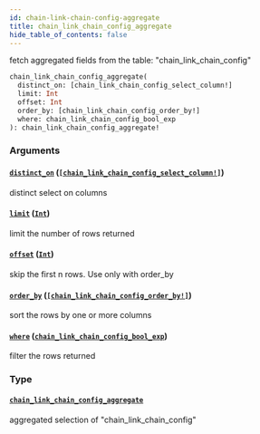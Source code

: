 ```yaml
---
id: chain-link-chain-config-aggregate
title: chain_link_chain_config_aggregate
hide_table_of_contents: false
---
```


fetch aggregated fields from the table: "chain_link_chain_config"

```graphql
chain_link_chain_config_aggregate(
  distinct_on: [chain_link_chain_config_select_column!]
  limit: Int
  offset: Int
  order_by: [chain_link_chain_config_order_by!]
  where: chain_link_chain_config_bool_exp
): chain_link_chain_config_aggregate!
```

### Arguments

#### [`distinct_on`](#) ([`[chain_link_chain_config_select_column!]`](../enums/chain-link-chain-config-select-column))

distinct select on columns

#### [`limit`](#) ([`Int`](../scalars/int))

limit the number of rows returned

#### [`offset`](#) ([`Int`](../scalars/int))

skip the first n rows. Use only with order_by

#### [`order_by`](#) ([`[chain_link_chain_config_order_by!]`](../inputs/chain-link-chain-config-order-by))

sort the rows by one or more columns

#### [`where`](#) ([`chain_link_chain_config_bool_exp`](../inputs/chain-link-chain-config-bool-exp))

filter the rows returned

### Type

#### [`chain_link_chain_config_aggregate`](../objects/chain-link-chain-config-aggregate)

aggregated selection of "chain_link_chain_config"
